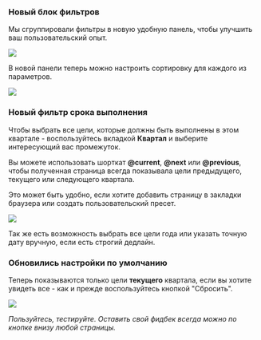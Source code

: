 
### Новый блок фильтров

Мы сгруппировали фильтры в новую удобную панель, чтобы улучшить ваш пользовательский опыт.

![](/FiltersPanelPopup.png)

В новой панели теперь можно настроить сортировку для каждого из параметров.

![](/FiltersPanelPopupSort.png)

### Новый фильтр срока выполнения

Чтобы выбрать все цели, которые должны быть выполнены в этом квартале - воспользуйтесь вкладкой __Квартал__ и выберите интересующий вас промежуток.

Вы можете использовать шорткат __@current__, __@next__ или __@previous__, чтобы полученная страница всегда показывала цели предыдущего, текущего или следующего квартала.

Это может быть удобно, если хотите добавить страницу в закладки браузера или создать пользовательский пресет.

![](/FiltersPanelPopupEstimate.png)

Так же есть возможность выбрать все цели года или указать точную дату вручную, если есть строгий дедлайн.

### Обновились настройки по умолчанию

Теперь показываются только цели __текущего__ квартала, если вы хотите увидеть все - как и прежде воспользуйтесь кнопкой "Сбросить".

![](/ResetButton.png)

_Пользуйтесь, тестируйте. Оставить свой фидбек всегда можно по кнопке внизу любой страницы._


